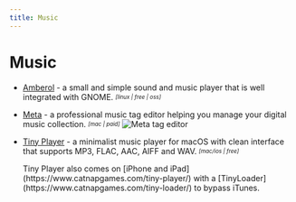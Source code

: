 ```yaml
---
title: Music
---
```



# Music

- [Amberol](https://gitlab.gnome.org/World/amberol) - a small and simple sound and music player that is well integrated with GNOME. <sub><sup>*[linux | free | oss]*</sup></sub>

- [Meta](https://www.nightbirdsevolve.com/meta/) - a professional music tag editor helping you manage your digital music collection. <sub><sup>*[mac | paid]*</sup></sub>
  <Image src="/meta.webp" alt="Meta tag editor" width={2297} height={1329} />

- [Tiny Player](https://www.catnapgames.com/tiny-player-for-mac/) - a minimalist music player for macOS with clean interface that supports MP3, FLAC, AAC, AIFF and WAV. <sub><sup>*[mac/ios | free]*</sup></sub>

  <Callout>
    Tiny Player also comes on [iPhone and iPad](https://www.catnapgames.com/tiny-player/) with a [TinyLoader](https://www.catnapgames.com/tiny-loader/) to bypass iTunes.
  </Callout>
